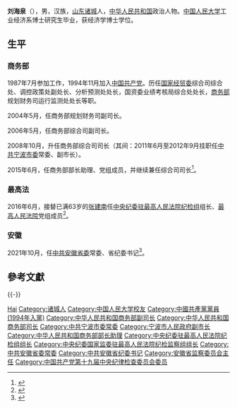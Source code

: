 {{Otheruses|other=名为刘海泉的其他人物|刘海泉}}

'''刘海泉'''（{{bd|1964年|10月||catIdx=Liu刘}}），男，汉族，[[山东|山东]][[诸城|诸城]]人，[[中华人民共和国|中华人民共和国]]政治人物。[[中国人民大学|中国人民大学]]工业经济系博士研究生毕业，获经济学博士学位。

== 生平 ==
===商务部===
1987年7月参加工作，1994年11月加入[[中国共产党|中国共产党]]。历任[[国家经贸委|国家经贸委]]综合司综合处、调控政策处副处长、分析预测处处长，国资委业绩考核局综合处处长，[[商务部|商务部]]规划财务司运行监测处处长等职。

2004年5月，任商务部规划财务司副司长。

2006年5月，任商务部综合司副司长。

2008年10月，升任商务部综合司司长（其间：2011年6月至2012年9月挂职任[[中共宁波市委|中共宁波市委]]常委、副市长）。

2015年6月，任商务部部长助理、党组成员，并继续兼任综合司司长<ref>{{cite news|title=商务部新增两名部长助理：张骥刘海泉均为内部提拔|url=http://www.thepaper.cn/newsDetail_forward_1349572|accessdate=2016-07-04|newspaper=澎湃新闻|archive-date=2019-05-13|archive-url=https://web.archive.org/web/20190513170230/http://www.thepaper.cn/newsDetail_forward_1349572|dead-url=no}}</ref>。

===最高法===
2016年6月，接替已满63岁的[[张建南|张建南]]任[[最高人民法院督察局|中央纪委驻最高人民法院纪检组]]组长、[[中华人民共和国最高人民法院|最高人民法院]]党组成员<ref>{{cite news|title=商务部原部长助理刘海泉转任中纪委驻最高人民法院纪检组组长|url=http://www.thepaper.cn/newsDetail_forward_1493255|accessdate=2016-07-04|newspaper=澎湃新闻|archive-date=2019-05-13|archive-url=https://web.archive.org/web/20190513041342/http://www.thepaper.cn/newsDetail_forward_1493255|dead-url=no}}</ref>。

===安徽===
2021年10月，任[[中共安徽省委|中共安徽省委]]常委、省纪委书记<ref>{{cite news|title=驻最高法纪检监察组组长刘海泉调任安徽省委常委、省纪委书记|url=http://district.ce.cn/newarea/sddy/202110/20/t20211020_37012203.shtml|accessdate=2021-10-20|newspaper=中国经济网|archive-date=2021-12-02|archive-url=https://web.archive.org/web/20211202163159/http://district.ce.cn/newarea/sddy/202110/20/t20211020_37012203.shtml|dead-url=no}}</ref>。

== 參考文獻 ==
{{reflist}}

{{-}}
{{start box}}
{{s-ppo|cpc}}
{{s-before|[[刘惠_(1966年)|刘惠]]}}
{{s-title|[[中国共产党安徽省纪律检查委员会|中国共产党安徽省纪律检查委员会]]书记|2021年10月－}}
{{s-inc}}
{{s-before|[[张建南|张建南]]}}
{{s-title|中央纪委驻[[中华人民共和国最高人民法院|最高人民法院]]纪检组组长|2016年6月－2018年6月}}
{{s-none|机构撤销}}
{{s-supervision|prc}}
{{s-before|[[刘惠_(1966年)|刘惠]]}}
{{s-title|[[安徽省监察委员会|安徽省监察委员会]]主任|2021年11月－}}
{{s-inc}}
{{s-new}}
{{s-title|中央纪委国家监委驻[[中华人民共和国最高人民法院|最高人民法院]]纪检监察组组长|2018年6月－2021年10月}}
{{s-after|[[穆红玉|穆红玉]]}}
{{end box}}
{{安徽省领导人}}
{{中华人民共和国安徽省正职领导人}}

{{Authority control}}
{{DEFAULTSORT:Liu刘}}
[[Category:刘姓|Hai]]
[[Category:诸城人|Category:诸城人]]
[[Category:中国人民大学校友|Category:中国人民大学校友]]
[[Category:中國共產黨黨員_(1994年入黨)|Category:中國共產黨黨員 (1994年入黨)]]
[[Category:中华人民共和国商务部副司长|Category:中华人民共和国商务部副司长]]
[[Category:中华人民共和国商务部司长|Category:中华人民共和国商务部司长]]
[[Category:中共宁波市委常委|Category:中共宁波市委常委]]
[[Category:宁波市人民政府副市长|Category:宁波市人民政府副市长]]
[[Category:中华人民共和国商务部部长助理|Category:中华人民共和国商务部部长助理]]
[[Category:中央纪委驻最高人民法院纪检组组长|Category:中央纪委驻最高人民法院纪检组组长]]
[[Category:中央纪委国家监委驻最高人民法院纪检监察组组长|Category:中央纪委国家监委驻最高人民法院纪检监察组组长]]
[[Category:中共安徽省委常委|Category:中共安徽省委常委]]
[[Category:中共安徽省纪委书记|Category:中共安徽省纪委书记]]
[[Category:安徽省监察委员会主任|Category:安徽省监察委员会主任]]
[[Category:中国共产党第十九届中央纪律检查委员会委员|Category:中国共产党第十九届中央纪律检查委员会委员]]